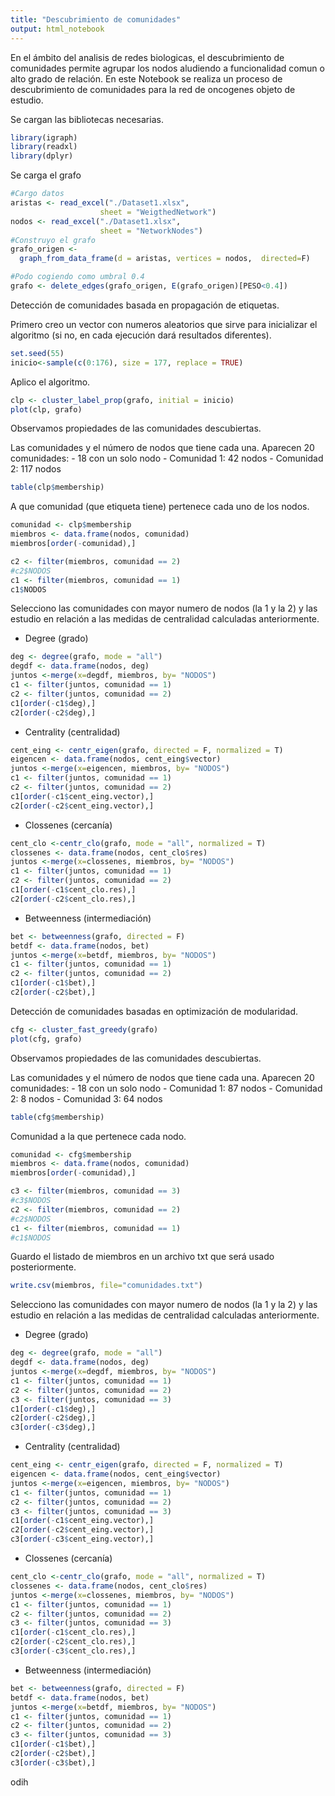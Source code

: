 ---
title: "Descubrimiento de comunidades"
output: html_notebook
---

En el ámbito del analisis de redes biologicas, el descubrimiento de comunidades permite agrupar los nodos aludiendo a funcionalidad comun o alto grado de relación.
En este Notebook se realiza un proceso de descubrimiento de comunidades para la red de oncogenes objeto de estudio.


Se cargan las bibliotecas necesarias.
```{r}
library(igraph)
library(readxl)
library(dplyr)
```

Se carga el grafo
```{r}
#Cargo datos
aristas <- read_excel("./Dataset1.xlsx", 
                    sheet = "WeigthedNetwork")
nodos <- read_excel("./Dataset1.xlsx", 
                    sheet = "NetworkNodes")
#Construyo el grafo
grafo_origen <- 
  graph_from_data_frame(d = aristas, vertices = nodos,  directed=F)

#Podo cogiendo como umbral 0.4
grafo <- delete_edges(grafo_origen, E(grafo_origen)[PESO<0.4])
```

Detección de comunidades basada en propagación de etiquetas.

Primero creo un vector con numeros aleatorios que sirve para inicializar el algoritmo (si no, en cada ejecución dará resultados diferentes).
```{r}
set.seed(55)
inicio<-sample(c(0:176), size = 177, replace = TRUE)
```

Aplico el algoritmo.
```{r}
clp <- cluster_label_prop(grafo, initial = inicio)
plot(clp, grafo)
```
Observamos propiedades de las comunidades descubiertas.

Las comunidades y el número de nodos que tiene cada una.
Aparecen 20 comunidades:
- 18 con un solo nodo
- Comunidad 1: 42 nodos
- Comunidad 2: 117 nodos
```{r}
table(clp$membership)
```

A que comunidad (que etiqueta tiene) pertenece cada uno de los nodos. 
```{r}
comunidad <- clp$membership
miembros <- data.frame(nodos, comunidad)
miembros[order(-comunidad),]

c2 <- filter(miembros, comunidad == 2)
#c2$NODOS
c1 <- filter(miembros, comunidad == 1)
c1$NODOS
```

Selecciono las comunidades con mayor numero de nodos (la 1 y la 2) y las estudio en relación a las medidas de centralidad calculadas anteriormente.

- Degree (grado)
```{r}
deg <- degree(grafo, mode = "all")
degdf <- data.frame(nodos, deg)
juntos <-merge(x=degdf, miembros, by= "NODOS")
c1 <- filter(juntos, comunidad == 1)
c2 <- filter(juntos, comunidad == 2)
c1[order(-c1$deg),]
c2[order(-c2$deg),]
```

- Centrality (centralidad)
```{r}
cent_eing <- centr_eigen(grafo, directed = F, normalized = T)
eigencen <- data.frame(nodos, cent_eing$vector)
juntos <-merge(x=eigencen, miembros, by= "NODOS")
c1 <- filter(juntos, comunidad == 1)
c2 <- filter(juntos, comunidad == 2)
c1[order(-c1$cent_eing.vector),]
c2[order(-c2$cent_eing.vector),]
```

- Clossenes (cercanía)
```{r}
cent_clo <-centr_clo(grafo, mode = "all", normalized = T)
clossenes <- data.frame(nodos, cent_clo$res)
juntos <-merge(x=clossenes, miembros, by= "NODOS")
c1 <- filter(juntos, comunidad == 1)
c2 <- filter(juntos, comunidad == 2)
c1[order(-c1$cent_clo.res),]
c2[order(-c2$cent_clo.res),]
```
- Betweenness (intermediación)
```{r}
bet <- betweenness(grafo, directed = F)
betdf <- data.frame(nodos, bet)
juntos <-merge(x=betdf, miembros, by= "NODOS")
c1 <- filter(juntos, comunidad == 1)
c2 <- filter(juntos, comunidad == 2)
c1[order(-c1$bet),]
c2[order(-c2$bet),]
```



Detección de comunidades basadas en optimización de modularidad.
```{r}
cfg <- cluster_fast_greedy(grafo)
plot(cfg, grafo)
```
Observamos propiedades de las comunidades descubiertas.

Las comunidades y el número de nodos que tiene cada una.
Aparecen 20 comunidades:
- 18 con un solo nodo
- Comunidad 1: 87 nodos
- Comunidad 2: 8 nodos
- Comunidad 3: 64 nodos
```{r}
table(cfg$membership)
```

Comunidad a la que pertenece cada nodo.
```{r}
comunidad <- cfg$membership
miembros <- data.frame(nodos, comunidad)
miembros[order(-comunidad),]

c3 <- filter(miembros, comunidad == 3)
#c3$NODOS
c2 <- filter(miembros, comunidad == 2)
#c2$NODOS
c1 <- filter(miembros, comunidad == 1)
#c1$NODOS

```
Guardo el listado de miembros en un archivo txt que será usado posteriormente.
```{r}
write.csv(miembros, file="comunidades.txt")
```

Selecciono las comunidades con mayor numero de nodos (la 1 y la 2) y las estudio en relación a las medidas de centralidad calculadas anteriormente.

- Degree (grado)
```{r}
deg <- degree(grafo, mode = "all")
degdf <- data.frame(nodos, deg)
juntos <-merge(x=degdf, miembros, by= "NODOS")
c1 <- filter(juntos, comunidad == 1)
c2 <- filter(juntos, comunidad == 2)
c3 <- filter(juntos, comunidad == 3)
c1[order(-c1$deg),]
c2[order(-c2$deg),]
c3[order(-c3$deg),]
```

- Centrality (centralidad)
```{r}
cent_eing <- centr_eigen(grafo, directed = F, normalized = T)
eigencen <- data.frame(nodos, cent_eing$vector)
juntos <-merge(x=eigencen, miembros, by= "NODOS")
c1 <- filter(juntos, comunidad == 1)
c2 <- filter(juntos, comunidad == 2)
c3 <- filter(juntos, comunidad == 3)
c1[order(-c1$cent_eing.vector),]
c2[order(-c2$cent_eing.vector),]
c3[order(-c3$cent_eing.vector),]
```

- Clossenes (cercanía)
```{r}
cent_clo <-centr_clo(grafo, mode = "all", normalized = T)
clossenes <- data.frame(nodos, cent_clo$res)
juntos <-merge(x=clossenes, miembros, by= "NODOS")
c1 <- filter(juntos, comunidad == 1)
c2 <- filter(juntos, comunidad == 2)
c3 <- filter(juntos, comunidad == 3)
c1[order(-c1$cent_clo.res),]
c2[order(-c2$cent_clo.res),]
c3[order(-c3$cent_clo.res),]
```

- Betweenness (intermediación)
```{r}
bet <- betweenness(grafo, directed = F)
betdf <- data.frame(nodos, bet)
juntos <-merge(x=betdf, miembros, by= "NODOS")
c1 <- filter(juntos, comunidad == 1)
c2 <- filter(juntos, comunidad == 2)
c3 <- filter(juntos, comunidad == 3)
c1[order(-c1$bet),]
c2[order(-c2$bet),]
c3[order(-c3$bet),]
```

odih
```{r}


```